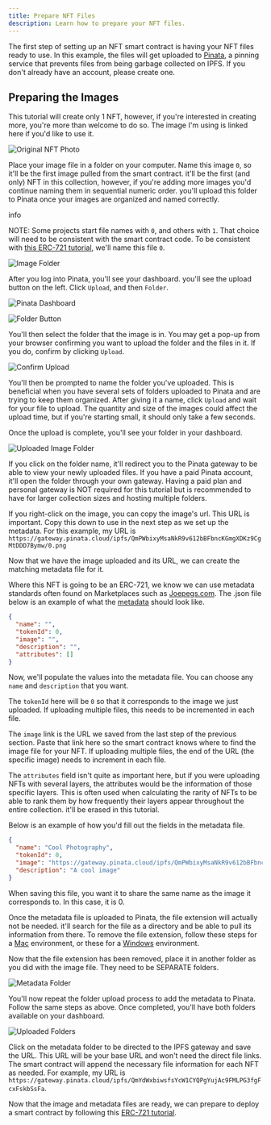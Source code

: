 ```yaml
---
title: Prepare NFT Files
description: Learn how to prepare your NFT files.
---
```


The first step of setting up an NFT smart contract is having your NFT files ready to use. In this example, the files will get uploaded to [Pinata](https://www.pinata.cloud/), a pinning service that prevents files from being garbage collected on IPFS. If you don't already have an account, please create one.

Preparing the Images[​](#preparing-the-images "Direct link to heading")
-----------------------------------------------------------------------

This tutorial will create only 1 NFT, however, if you're interested in creating more, you're more than welcome to do so. The image I'm using is linked here if you'd like to use it.

![Original NFT Photo](/images/nft-files1.jpeg)

Place your image file in a folder on your computer. Name this image `0`, so it'll be the first image pulled from the smart contract. it'll be the first (and only) NFT in this collection, however, if you're adding more images you'd continue naming them in sequential numeric order. you'll upload this folder to Pinata once your images are organized and named correctly.

info

NOTE: Some projects start file names with `0`, and others with `1`. That choice will need to be consistent with the smart contract code. To be consistent with [this ERC-721 tutorial](/docs/dapps/smart-contract-dev/deploy-nft-collection/deploy-erc-721), we'll name this file `0`.

![Image Folder](/images/nft-files2.png)

After you log into Pinata, you'll see your dashboard. you'll see the upload button on the left. Click `Upload`, and then `Folder`.

![Pinata Dashboard](/images/nft-files3.png)

![Folder Button](/images/nft-files4.png)

You'll then select the folder that the image is in. You may get a pop-up from your browser confirming you want to upload the folder and the files in it. If you do, confirm by clicking `Upload`.

![Confirm Upload](/images/nft-files5.png)

You'll then be prompted to name the folder you've uploaded. This is beneficial when you have several sets of folders uploaded to Pinata and are trying to keep them organized. After giving it a name, click `Upload` and wait for your file to upload. The quantity and size of the images could affect the upload time, but if you're starting small, it should only take a few seconds.

Once the upload is complete, you'll see your folder in your dashboard.

![Uploaded Image Folder](/images/nft-files6.png)

If you click on the folder name, it'll redirect you to the Pinata gateway to be able to view your newly uploaded files. If you have a paid Pinata account, it'll open the folder through your own gateway. Having a paid plan and personal gateway is NOT required for this tutorial but is recommended to have for larger collection sizes and hosting multiple folders.

If you right-click on the image, you can copy the image's url. This URL is important. Copy this down to use in the next step as we set up the metadata. For this example, my URL is `https://gateway.pinata.cloud/ipfs/QmPWbixyMsaNkR9v612bBFbncKGmgXDKz9CgMtDDD7Bymw/0.png`

Now that we have the image uploaded and its URL, we can create the matching metadata file for it.

Where this NFT is going to be an ERC-721, we know we can use metadata standards often found on Marketplaces such as [Joepegs.com](https://joepegs.com/). The .json file below is an example of what the [metadata](https://docs.opensea.io/docs/metadata-standards#metadata-structure) should look like.

```json
{
  "name": "",
  "tokenId": 0,
  "image": "",
  "description": "",
  "attributes": []
}
```

Now, we'll populate the values into the metadata file. You can choose any `name` and `description` that you want.

The `tokenId` here will be `0` so that it corresponds to the image we just uploaded. If uploading multiple files, this needs to be incremented in each file.

The `image` link is the URL we saved from the last step of the previous section. Paste that link here so the smart contract knows where to find the image file for your NFT. If uploading multiple files, the end of the URL (the specific image) needs to increment in each file.

The `attributes` field isn't quite as important here, but if you were uploading NFTs with several layers, the attributes would be the information of those specific layers. This is often used when calculating the rarity of NFTs to be able to rank them by how frequently their layers appear throughout the entire collection. it'll be erased in this tutorial.

Below is an example of how you'd fill out the fields in the metadata file.

```json
{
  "name": "Cool Photography",
  "tokenId": 0,
  "image": "https://gateway.pinata.cloud/ipfs/QmPWbixyMsaNkR9v612bBFbncKGmgXDKz9CgMtDDD7Bymw/0.png",
  "description": "A cool image"
}
```

When saving this file, you want it to share the same name as the image it corresponds to. In this case, it is 0.

Once the metadata file is uploaded to Pinata, the file extension will actually not be needed. it'll search for the file as a directory and be able to pull its information from there. To remove the file extension, follow these steps for a [Mac](https://support.apple.com/guide/mac-help/show-or-hide-filename-extensions-on-mac-mchlp2304/mac) environment, or these for a [Windows](https://www.techwalla.com/articles/how-to-remove-file-extensions) environment.

Now that the file extension has been removed, place it in another folder as you did with the image file. They need to be SEPARATE folders.

![Metadata Folder](/images/nft-files7.png)

You'll now repeat the folder upload process to add the metadata to Pinata. Follow the same steps as above. Once completed, you'll have both folders available on your dashboard.

![Uploaded Folders](/images/nft-files8.png)

Click on the metadata folder to be directed to the IPFS gateway and save the URL. This URL will be your base URL and won't need the direct file links. The smart contract will append the necessary file information for each NFT as needed. For example, my URL is `https://gateway.pinata.cloud/ipfs/QmYdWxbiwsfsYcW1CYQPgYujAc9FMLPG3fgFcxFskbSsFa`.

Now that the image and metadata files are ready, we can prepare to deploy a smart contract by following this [ERC-721 tutorial](/docs/dapps/smart-contract-dev/deploy-nft-collection/deploy-erc-721).